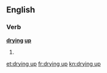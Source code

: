 ==English==

===Verb===
'''[[drying]] [[up]]'''
# {{present participle of|dry up}}

[[et:drying up]]
[[fr:drying up]]
[[kn:drying up]]
